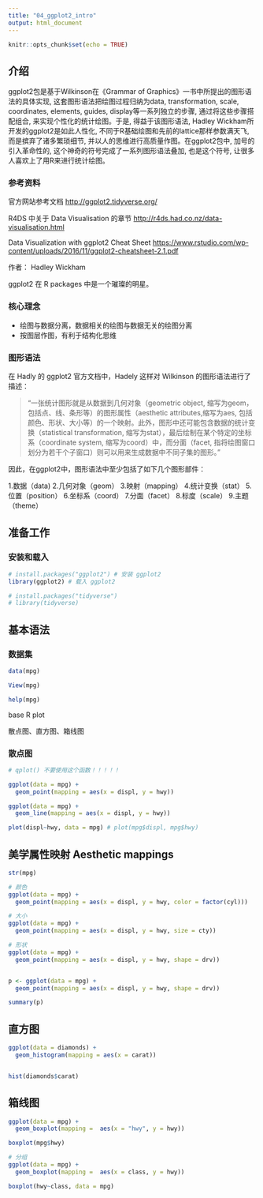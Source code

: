 ```yaml
---
title: "04_ggplot2_intro"
output: html_document
---
```


```r
knitr::opts_chunk$set(echo = TRUE)
```

## 介绍

ggplot2包是基于Wilkinson在《Grammar of Graphics》一书中所提出的图形语法的具体实现, 这套图形语法把绘图过程归纳为data, transformation, scale, coordinates, elements, guides, display等一系列独立的步骤, 通过将这些步骤搭配组合, 来实现个性化的统计绘图。于是, 得益于该图形语法, Hadley Wickham所开发的ggplot2是如此人性化, 不同于R基础绘图和先前的lattice那样参数满天飞, 而是摈弃了诸多繁琐细节, 并以人的思维进行高质量作图。在ggplot2包中, 加号的引入革命性的, 这个神奇的符号完成了一系列图形语法叠加, 也是这个符号, 让很多人喜欢上了用R来进行统计绘图。


### 参考资料

官方网站参考文档 <http://ggplot2.tidyverse.org/> 

R4DS 中关于 Data Visualisation 的章节 <http://r4ds.had.co.nz/data-visualisation.html>

Data Visualization with ggplot2 Cheat Sheet <https://www.rstudio.com/wp-content/uploads/2016/11/ggplot2-cheatsheet-2.1.pdf>

作者： Hadley Wickham 

ggplot2 在 R packages 中是一个璀璨的明星。

### 核心理念

* 绘图与数据分离，数据相关的绘图与数据无关的绘图分离
* 按图层作图，有利于结构化思维


### 图形语法

在 Hadly 的 ggplot2 官方文档中，Hadely 这样对 Wilkinson 的图形语法进行了描述：

> “一张统计图形就是从数据到几何对象（geometric object, 缩写为geom，包括点、线、条形等）的图形属性（aesthetic attributes,缩写为aes, 包括颜色、形状、大小等）的一个映射。此外，图形中还可能包含数据的统计变换（statistical transformation, 缩写为stat），最后绘制在某个特定的坐标系（coordinate system, 缩写为coord）中，而分面（facet, 指将绘图窗口划分为若干个子窗口）则可以用来生成数据中不同子集的图形。”

因此，在ggplot2中，图形语法中至少包括了如下几个图形部件：

1.数据（data)
2.几何对象（geom）
3.映射（mapping）
4.统计变换（stat）
5.位置（position）
6.坐标系（coord）
7.分面（facet）
8.标度（scale）
9.主题（theme）



## 准备工作

### 安装和载入

```r
# install.packages("ggplot2") # 安装 ggplot2
library(ggplot2) # 载入 ggplot2

# install.packages("tidyverse")
# library(tidyverse)
```

## 基本语法


### 数据集

```r
data(mpg)

View(mpg)

help(mpg)
```


base R plot

散点图、直方图、箱线图

### 散点图

```r

# qplot() 不要使用这个函数！！！！！

ggplot(data = mpg) + 
  geom_point(mapping = aes(x = displ, y = hwy))

ggplot(data = mpg) + 
  geom_line(mapping = aes(x = displ, y = hwy))

plot(displ~hwy, data = mpg) # plot(mpg$displ, mpg$hwy)

```


## 美学属性映射 Aesthetic mappings

```r

str(mpg)

# 颜色
ggplot(data = mpg) + 
  geom_point(mapping = aes(x = displ, y = hwy, color = factor(cyl)))

# 大小
ggplot(data = mpg) + 
  geom_point(mapping = aes(x = displ, y = hwy, size = cty))

# 形状
ggplot(data = mpg) + 
  geom_point(mapping = aes(x = displ, y = hwy, shape = drv))


p <- ggplot(data = mpg) + 
  geom_point(mapping = aes(x = displ, y = hwy, shape = drv))

summary(p)

```


## 直方图
```r
ggplot(data = diamonds) +
  geom_histogram(mapping = aes(x = carat))


hist(diamonds$carat)
```



## 箱线图

```r

ggplot(data = mpg) + 
  geom_boxplot(mapping =  aes(x = "hwy", y = hwy))

boxplot(mpg$hwy)

# 分组
ggplot(data = mpg) + 
  geom_boxplot(mapping =  aes(x = class, y = hwy))

boxplot(hwy~class, data = mpg)


```







